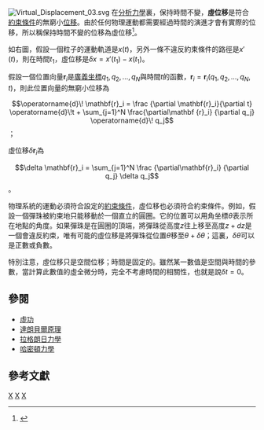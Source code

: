 {{noteTA|G1=物理學}}
[[File:Virtual_Displacement_03.svg|thumb]]
在[[分析力學|分析力學]]裏，保持時間不變，'''虛位移'''是符合[[約束條件|約束條件]]的無窮小[[位移|位移]]。由於任何物理運動都需要經過時間的演進才會有實際的位移，所以稱保持時間不變的位移為虛位移<ref name="Torby1984">{{cite book |last=Torby |first=Bruce |title=Advanced Dynamics for Engineers |url=https://archive.org/details/advanceddynamics0000torb |series=HRW Series in Mechanical Engineering |year=1984 |publisher=CBS College Publishing |location=United States of America |isbn=0-03-063366-4 |pages=pp. 263-265}}</ref>。

如右圖，假設一個粒子的運動軌道是<math>x (t)</math>，另外一條不違反約束條件的路徑是<math>x'(t)</math>，則在時間<math>t_1</math>，虛位移是<math>\delta x=x'(t_1)-x(t_1)</math>。

假設一個位置向量<math>\mathbf{r}_i</math>是[[廣義坐標|廣義坐標]]<math>q_1, q_2,\dots, q_N</math>與時間<math>t</math>的函數，<math>\mathbf{r}_i=\mathbf{r}_i(q_1, q_2,\dots, q_N, t)</math>，則此位置向量的無窮小位移為
:<math>\operatorname{d}\! \mathbf{r}_i = \frac {\partial \mathbf{r}_i}{\partial t} \operatorname{d}\!t + \sum_{j=1}^N \frac{\partial\mathbf {r}_i} {\partial q_j} \operatorname{d}\! q_j</math>；

虛位移<math>\delta \mathbf{r}_i</math>為
:<math>\delta \mathbf{r}_i = \sum_{j=1}^N \frac {\partial\mathbf{r}_i} {\partial q_j} \delta q_j</math>。

物理系統的運動必須符合設定的[[約束條件|約束條件]]，虛位移也必須符合約束條件。例如，假設一個彈珠被約束地只能移動於一個直立的圓圈。它的位置可以用角坐標<math>\theta</math>表示所在地點的角度。如果彈珠是在圓圈的頂端，將彈珠從高度<math>z</math>往上移至高度<math>z + dz</math>是一個會違反約束，唯有可能的虛位移是將彈珠從位置<math>\theta</math>移至<math>\theta + \delta\theta</math>；這裏，<math>\delta\theta</math>可以是正數或負數。
 
特別注意，虛位移只是空間位移；時間是固定的。雖然某一數值是空間與時間的參數，當計算此數值的虛全微分時，完全不考慮時間的相關性，也就是說<math>\delta t = 0</math>。

==參閱==
*[[虛功|虛功]]
*[[達朗貝爾原理|達朗貝爾原理]]
*[[拉格朗日力學|拉格朗日力學]]
*[[哈密頓力學|哈密頓力學]]

==參考文獻==
{{reflist}}

[[Category:力學|X]]
[[Category:經典力學|X]]
[[Category:拉格朗日力學|X]]